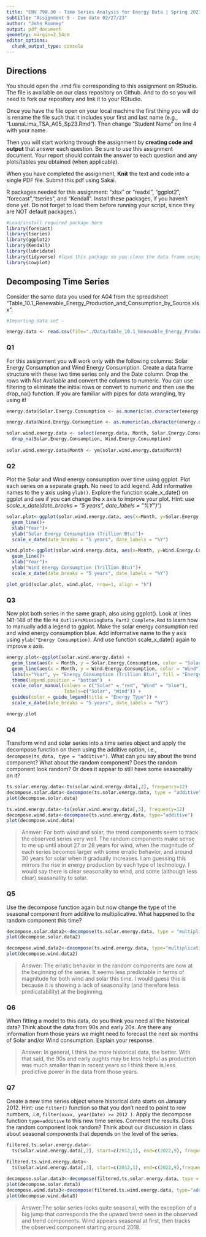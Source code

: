 ```yaml
---
title: "ENV 790.30 - Time Series Analysis for Energy Data | Spring 2023"
subtitle: "Assignment 5 - Due date 02/27/23"
author: "John Rooney"
output: pdf_document
geometry: margin=2.54cm
editor_options: 
  chunk_output_type: console
---
```


## Directions
  
You should open the .rmd file corresponding to this assignment on RStudio. The file is available on our class repository on Github. And to do so you will need to fork our repository and link it to your RStudio.  

Once you have the file open on your local machine the first thing you will do is rename the file such that it includes your first and last name (e.g., "LuanaLima_TSA_A05_Sp23.Rmd"). Then change "Student Name" on line 4 with your name. 

Then you will start working through the assignment by  **creating code and output** that answer each question. Be sure to use this assignment document. Your report should contain the answer to each question and any plots/tables you obtained (when applicable).

When you have completed the assignment, **Knit** the text and code into a single PDF file. Submit this pdf using Sakai. 

R packages needed for this assignment: "xlsx" or "readxl", "ggplot2", "forecast","tseries", and "Kendall". Install these packages, if you haven't done yet. Do not forget to load them before running your script, since they are NOT default packages.\\

```r
#Load/install required package here
library(forecast)
library(tseries)
library(ggplot2)
library(Kendall)
library(lubridate)
library(tidyverse) #load this package so you clean the data frame using pipes
library(cowplot)


```

## Decomposing Time Series

Consider the same data you used for A04 from the spreadsheet "Table_10.1_Renewable_Energy_Production_and_Consumption_by_Source.xlsx".

```r
#Importing data set - 

energy.data <- read.csv(file="./Data/Table_10.1_Renewable_Energy_Production_and_Consumption_by_Source-Edit.csv", header=TRUE,dec = ".",sep=",",stringsAsFactors = TRUE)

```

### Q1

For this assignment you will work only with the following columns: Solar Energy Consumption and Wind Energy Consumption. Create a data frame structure with these two time series only and the Date column. Drop the rows with *Not Available* and convert the columns to numeric. You can use filtering to eliminate the initial rows or convert to numeric and then use the drop_na() function. If you are familiar with pipes for data wrangling, try using it!

```r
energy.data$Solar.Energy.Consumption <- as.numeric(as.character(energy.data$Solar.Energy.Consumption)) 

energy.data$Wind.Energy.Consumption <- as.numeric(as.character(energy.data$Wind.Energy.Consumption))

solar.wind.energy.data <- select(energy.data, Month, Solar.Energy.Consumption,Wind.Energy.Consumption)%>%
  drop_na(Solar.Energy.Consumption, Wind.Energy.Consumption)
  
solar.wind.energy.data$Month <- ym(solar.wind.energy.data$Month)


```

### Q2

Plot the Solar and Wind energy consumption over time using ggplot. Plot each series on a separate graph. No need to add legend. Add informative names to the y axis using `ylab()`. Explore the function scale_x_date() on ggplot and see if you can change the x axis to improve your plot. Hint: use *scale_x_date(date_breaks = "5 years", date_labels = "%Y")")*

```r
solar.plot<-ggplot(solar.wind.energy.data, aes(x=Month, y=Solar.Energy.Consumption))+
  geom_line()+
  xlab("Year")+
  ylab("Solar Energy Consumption (Trillion Btu)")+
  scale_x_date(date_breaks = "5 years", date_labels = "%Y")

wind.plot<-ggplot(solar.wind.energy.data, aes(x=Month, y=Wind.Energy.Consumption))+
  geom_line()+
  xlab("Year")+
  ylab("Wind Energy Consumption (Trillion Btu)")+
  scale_x_date(date_breaks = "5 years", date_labels = "%Y")

plot_grid(solar.plot, wind.plot, nrow=1, align = "h")
```

### Q3

Now plot both series in the same graph, also using ggplot(). Look at lines 141-148 of the file `M4_OutliersMissingData_Part2_Complete.Rmd` to learn how to manually add a legend to ggplot. Make the solar energy consumption red and wind energy consumption blue. Add informative name to the y axis using `ylab("Energy Consumption)`. And use function scale_x_date() again to improve x axis.

```r
energy.plot<-ggplot(solar.wind.energy.data) +
  geom_line(aes(x = Month, y = Solar.Energy.Consumption, color = "Solar")) +
  geom_line(aes(x = Month, y = Wind.Energy.Consumption, color = "Wind")) +
  labs(x="Year", y= "Energy Consumption (Trillion Btu)", fill = "Energy Type") +
  theme(legend.position = "bottom")  +
  scale_color_manual(values = c("Solar" = "red", "Wind" = "blue"), 
                     labels=c("Solar", "Wind")) +
  guides(color = guide_legend(title = "Energy Type")) +
  scale_x_date(date_breaks = "5 years", date_labels = "%Y")

energy.plot
```

### Q4

Transform wind and solar series into a time series object and apply the decompose function on them using the additive option, i.e., `decompose(ts_data, type = "additive")`. What can you say about the trend component? What about the random component? Does the random component look random? Or does it appear to still have some seasonality on it?

```r
ts.solar.energy.data<-ts(solar.wind.energy.data[,2], frequency=12)
decompose.solar.data<-decompose(ts.solar.energy.data, type = "additive")
plot(decompose.solar.data)
```

```r
ts.wind.energy.data<-ts(solar.wind.energy.data[,3], frequency=12)
decompose.wind.data<-decompose(ts.wind.energy.data, type="additive")
plot(decompose.wind.data)
```
> Answer: For both wind and solar, the trend components seem to track the observed series very well. The random components make sense to me up until about 27 or 28 years for wind, when the magnitude of each series becomes larger with some erratic behavior, and around 30 years for solar when it gradually increases. I am guessing this mirrors the rise in energy production by each type of technology. I would say there is clear seasonality to wind, and some (although less clear) seasanality to solar.

### Q5

Use the decompose function again but now change the type of the seasonal component from additive to multiplicative. What happened to the random component this time?

```r
decompose.solar.data2<-decompose(ts.solar.energy.data, type = "multiplicative")
plot(decompose.solar.data2)

decompose.wind.data2<-decompose(ts.wind.energy.data, type="multiplicative")
plot(decompose.wind.data2)
```
> Answer: The erratic behavior in the random components are now at the beginning of the series. It seems less predictable in terms of magnitude for both wind and solar this time. I would guess this is because it is showing a lack of seasonality (and therefore less predicatability) at the beginning. 

### Q6

When fitting a model to this data, do you think you need all the historical data? Think about the data from 90s and early 20s. Are there any information from those years we might need to forecast the next six months of Solar and/or Wind consumption. Explain your response.

> Answer: In general, I think the more historical data, the better. With that said, the 90s and early aughts may be less helpful as production was much smaller than in recent years so I think there is less predictive power in the data from those years. 

### Q7

Create a new time series object where historical data starts on January 2012. Hint: use `filter()` function so that you don't need to point to row numbers, .i.e, `filter(xxxx, year(Date) >= 2012 )`. Apply the decompose function `type=additive` to this new time series. Comment the results. Does the random component look random? Think about our discussion in class about seasonal components that depends on the level of the series. 

```r
filtered.ts.solar.energy.data<-
  ts(solar.wind.energy.data[,2], start=c(2012,1), end=c(2022,9), frequency=12)
  
filtered.ts.wind.energy.data<-
  ts(solar.wind.energy.data[,3], start=c(2012,1), end=c(2022,9),frequency=12)

decompose.solar.data3<-decompose(filtered.ts.solar.energy.data, type = "additive")
plot(decompose.solar.data3)
decompose.wind.data3<-decompose(filtered.ts.wind.energy.data, type="additive")
plot(decompose.wind.data3)
```

> Answer:The solar series looks quite seasonal, with the exception of a big jump that corresponds the the upward trend seen in the observed and trend components. Wind appears seasonal at first, then tracks the observed component starting around 2018. 




